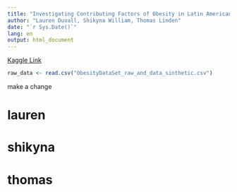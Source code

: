 ```yaml
---
title: "Investigating Contributing Factors of Obesity in Latin American Countries"
author: "Lauren Duvall, Shikyna William, Thomas Linden"
date: "`r Sys.Date()`"
lang: en
output: html_document
---
```


[Kaggle Link](https://www.kaggle.com/datasets/adeniranstephen/obesity-prediction-dataset)

```r
raw_data <- read.csv("ObesityDataSet_raw_and_data_sinthetic.csv")
```

make a change


# lauren 


# shikyna


# thomas